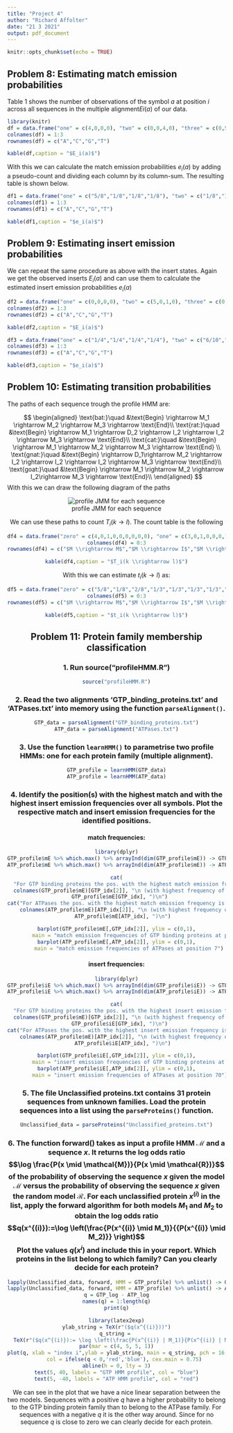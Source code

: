 ```yaml
---
title: "Project 4"
author: "Richard Affolter"
date: "21 3 2021"
output: pdf_document
---
```


```r
knitr::opts_chunk$set(echo = TRUE)
```
## Problem 8: Estimating match emission probabilities


Table 1 shows the number of observations of the symbol $a$ at position $i$ across all sequences in the multiple alignment$Ei(a)$ of our data.
```r
library(knitr)
df = data.frame("one" = c(4,0,0,0), "two" = c(0,0,4,0), "three" = c(0,5,0,0))
colnames(df) = 1:3
rownames(df) = c("A","C","G","T")

kable(df,caption = "$E_i(a)$")
```

With this we can calculate the match emission probabilities $e_i(a)$ by adding a pseudo-count and dividing each column by its column-sum. The resulting table is shown below. 

```r
df1 = data.frame("one" = c("5/8","1/8","1/8","1/8"), "two" = c("1/8","1/8","5/8","1/8"), "three" = c("1/9","6/9","1/9","1/9"))
colnames(df1) = 1:3
rownames(df1) = c("A","C","G","T")

kable(df1,caption = "$e_i(a)$")
```

## Problem 9: Estimating insert emission probabilities

We can repeat the same procedure as above with the insert states. Again we get the observed inserts $E_i(a)$ and can use them to calculate the estimated insert emission probabilities $e_i(a)$
```r
df2 = data.frame("one" = c(0,0,0,0), "two" = c(5,0,1,0), "three" = c(0,0,0,0))
colnames(df2) = 1:3
rownames(df2) = c("A","C","G","T")

kable(df2,caption = "$E_i(a)$")

df3 = data.frame("one" = c("1/4","1/4","1/4","1/4"), "two" = c("6/10","1/10","2/10","1/10"), "three" = c("1/4","1/4","1/4","1/4"))
colnames(df3) = 1:3
rownames(df3) = c("A","C","G","T")

kable(df3,caption = "$e_i(a)$")
```

## Problem 10: Estimating transition probabilities

The paths of each sequence trough the profile HMM are:

$$
\begin{aligned}
\text{bat:}\quad &\text{Begin} \rightarrow M_1 \rightarrow M_2 \rightarrow M_3 \rightarrow \text{End}\\
\text{rat:}\quad &\text{Begin} \rightarrow M_1 \rightarrow D_2 \rightarrow I_2 \rightarrow I_2 \rightarrow M_3 \rightarrow \text{End}\\
\text{cat:}\quad &\text{Begin} \rightarrow M_1 \rightarrow M_2 \rightarrow M_3 \rightarrow \text{End} \\
\text{gnat:}\quad &\text{Begin} \rightarrow D_1\rightarrow M_2 \rightarrow I_2 \rightarrow I_2 \rightarrow I_2 \rightarrow M_3 \rightarrow \text{End}\\
\text{goat:}\quad &\text{Begin} \rightarrow M_1 \rightarrow M_2 \rightarrow I_2\rightarrow M_3 \rightarrow \text{End}\\
\end{aligned}
$$
With this we can draw the following diagram of the paths
<center>
![profile JMM for each sequence](figure1.png)



We can use these paths to count $T_i(k \rightarrow l)$. The count table is the following

```r
df4 = data.frame("zero" = c(4,0,1,0,0,0,0,0,0), "one" = c(3,0,1,0,0,0,1,0,0), "two" = c(2,2,0,3,3,0,0,1,0), "three" = c(5,0,0,0,0,0,0,0,0))
colnames(df4) = 0:3
rownames(df4) = c("$M \\rightarrow M$","$M \\rightarrow I$","$M \\rightarrow D$","$I \\rightarrow M$","$I \\rightarrow I$","$I \\rightarrow D$","$D \\rightarrow M$","$D \\rightarrow I$","$D \\rightarrow D$")

kable(df4,caption = "$T_i(k \\rightarrow l)$")
```

With this we can estimate $t_i(k \rightarrow l)$ as:

```r
df5 = data.frame("zero" = c("5/8","1/8","2/8","1/3","1/3","1/3","1/3","1/3","1/3"),"one" = c("4/7","1/7","2/7","1/3","1/3","1/3","2/4","1/4","1/4"), "two" = c("3/7","3/7","1/7","4/9","4/9","1/9","1/4","2/4","1/4"), "three" = c("6/8","1/8","1/8","1/3","1/3","1/3","1/3","1/3","1/3"))
colnames(df5) = 0:3
rownames(df5) = c("$M \\rightarrow M$","$M \\rightarrow I$","$M \\rightarrow D$","$I \\rightarrow M$","$I \\rightarrow I$","$I \\rightarrow D$","$D \\rightarrow M$","$D \\rightarrow I$","$D \\rightarrow D$")

kable(df5,caption = "$t_i(k \\rightarrow l)$")
```

## Problem 11: Protein family membership classification

### 1. Run source("profileHMM.R")
```r
source("profileHMM.R")
```

### 2. Read the two alignments ‘GTP_binding_proteins.txt’ and ‘ATPases.txt’ into memory using the function `parseAlignment()`.
```r
GTP_data = parseAlignment("GTP_binding_proteins.txt")
ATP_data = parseAlignment("ATPases.txt")
```
### 3. Use the function `learnHMM()` to parametrise two profile HMMs: one for each protein family (multiple alignment).

```r
GTP_profile = learnHMM(GTP_data)
ATP_profile = learnHMM(ATP_data)
```

### 4. Identify the position(s) with the highest match and with the highest insert emission frequencies over all symbols. Plot the respective match and insert emission frequencies for the identified positions.

#### match frequencies:

```r
library(dplyr)
GTP_profile$mE %>% which.max() %>% arrayInd(dim(GTP_profile$mE)) -> GTP_idx
ATP_profile$mE %>% which.max() %>% arrayInd(dim(ATP_profile$mE)) -> ATP_idx

cat(
  "For GTP binding proteins the pos. with the highest match emission frequency is position",
  colnames(GTP_profile$mE)[GTP_idx[2]], "\n (with highest frequency of ",
  GTP_profile$mE[GTP_idx], ")\n")
cat("For ATPases the pos. with the highest match emission frequency is position",
    colnames(ATP_profile$mE)[ATP_idx[2]], "\n (with highest frequency of ",
    ATP_profile$mE[ATP_idx], ")\n")
```
```r
barplot(GTP_profile$mE[,GTP_idx[2]], ylim = c(0,1),
        main = "match emission frequencies of GTP binding proteins at position 76")
barplot(ATP_profile$mE[,ATP_idx[2]], ylim = c(0,1),
        main = "match emission frequencies of ATPases at position 7")

```

#### insert frequencies:

```r
library(dplyr)
GTP_profile$iE %>% which.max() %>% arrayInd(dim(GTP_profile$iE)) -> GTP_idx
ATP_profile$iE %>% which.max() %>% arrayInd(dim(ATP_profile$iE)) -> ATP_idx

cat(
  "For GTP binding proteins the pos. with the highest insert emission frequency is position",
  colnames(GTP_profile$mE)[GTP_idx[2]], "\n (with highest frequency of ",
  GTP_profile$iE[GTP_idx], ")\n")
cat("For ATPases the pos. with the highest insert emission frequency is position",
    colnames(ATP_profile$mE)[ATP_idx[2]], "\n (with highest frequency of ",
    ATP_profile$iE[ATP_idx], ")\n")
```

```r
barplot(GTP_profile$iE[,GTP_idx[2]], ylim = c(0,1),
        main = "insert emission frequencies of GTP binding proteins at position 49")
barplot(ATP_profile$iE[,ATP_idx[2]], ylim = c(0,1),
        main = "insert emission frequencies of ATPases at position 70")
```

### 5. The file Unclassified proteins.txt contains 31 protein sequences from unknown families. Load the protein sequences into a list using the `parseProteins()` function.

```r
Unclassified_data = parseProteins("Unclassified_proteins.txt")
```

### 6. The function forward() takes as input a profile HMM $\mathcal{M}$ and a sequence $x$. It returns the log odds ratio $$\log \frac{P(x \mid \mathcal{M})}{P(x \mid \mathcal{R})}$$ of the probability of observing the sequence $x$ given the model $\mathcal{M}$ versus the probability of observing the sequence $x$ given the random model $\mathcal{R}$. For each unclassified protein $x^{(i)}$ in the list, apply the forward algorithm for both models $M_1$ and $M_2$ to obtain the log odds ratio $$q(x^{(i)}):=\log \left(\frac{P(x^{(i)} \mid M_1)}{{P(x^{(i)} \mid M_2)}} \right)$$ Plot the values $q(x^i)$ and include this in your report. Which proteins in the list belong to which family? Can you clearly decide for each protein?


```r
lapply(Unclassified_data, forward, HMM = GTP_profile) %>% unlist() -> GTP_log
lapply(Unclassified_data, forward, HMM = ATP_profile) %>% unlist() -> ATP_log
q = GTP_log - ATP_log
names(q) = 1:length(q)
print(q)
```

```r
library(latex2exp)
ylab_string = TeX(r"($q(x^{(i)}))")
q_string = 
  TeX(r"($q(x^{(i)}):= \log \left(\frac{P(x^{(i)} | M_1)}{P(x^{(i)} | M_2)} \right)$)")
par(mar = c(4, 5, 5, 1))
plot(q, xlab = "index i",ylab = ylab_string, main = q_string, pch = 16, 
     col = ifelse(q < 0,'red','blue'), cex.main = 0.75)
abline(h = 0, lty = 3)
text(5, 40, labels = "GTP HMM profile", col = "blue")
text(5, -40, labels = "ATP HMM profile", col = "red")
```


We can see in the plot that we have a nice linear separation between the two models. Sequences with a positive $q$ have a higher probability to belong to the GTP binding protein family than to belong to the ATPase family. For sequences with a negative $q$ it is the other way around. Since for no sequence  $q$ is close to zero we can clearly decide for each protein.